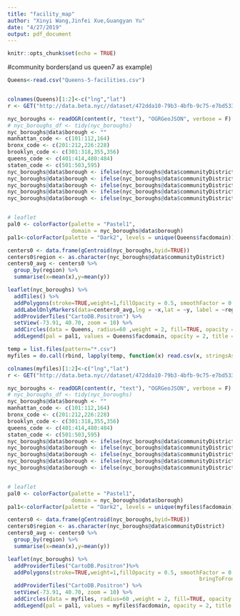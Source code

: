 ```yaml
---
title: "facility_map"
author: "Xinyi Wang,Jinfei Xue,Guangyan Yu"
date: "4/27/2019"
output: pdf_document
---
```


```r
knitr::opts_chunk$set(echo = TRUE)
```

#community borders(and us queen7 as example)
```r
Queens<-read.csv("Queens-5-facilities.csv")


colnames(Queens)[1:2]<-c("lng","lat")
r <- GET("http://data.beta.nyc//dataset/472dda10-79b3-4bfb-9c75-e7bd5332ec0b/resource/d826bbc6-a376-4642-8d8b-3a700d701557/download/88472a1f6fd94fef97b8c06335db60f7nyccommunitydistricts.geojson")

nyc_boroughs <- readOGR(content(r, "text"), "OGRGeoJSON", verbose = F)
# nyc_boroughs_df <- tidy(nyc_boroughs)
nyc_boroughs@data$borough <- ""
manhattan_code <- c(101:112,164)
bronx_code <- c(201:212,226:228)
brooklyn_code <- c(301:318,355,356)
queens_code <- c(401:414,480:484)
staten_code <- c(501:503,595)
nyc_boroughs@data$borough <- ifelse(nyc_boroughs@data$communityDistrict %in% manhattan_code, "Manhattan",nyc_boroughs@data$borough)
nyc_boroughs@data$borough <- ifelse(nyc_boroughs@data$communityDistrict %in% bronx_code, "Bronx",nyc_boroughs@data$borough)
nyc_boroughs@data$borough <- ifelse(nyc_boroughs@data$communityDistrict %in% brooklyn_code, "Brooklyn",nyc_boroughs@data$borough)
nyc_boroughs@data$borough <- ifelse(nyc_boroughs@data$communityDistrict %in% queens_code, "Queens",nyc_boroughs@data$borough)
nyc_boroughs@data$borough <- ifelse(nyc_boroughs@data$communityDistrict %in% staten_code, "Staten Island",nyc_boroughs@data$borough)


# leaflet
pal0 <- colorFactor(palette = "Pastel1",
                    domain = nyc_boroughs@data$borough)
pal1<-colorFactor(palette = "Dark2", levels = unique(Queens$facdomain))

centers0 <- data.frame(gCentroid(nyc_boroughs,byid=TRUE))
centers0$region <- as.character(nyc_boroughs@data$communityDistrict)
centers0_avg <- centers0 %>%
  group_by(region) %>%
  summarise(x=mean(x),y=mean(y))

leaflet(nyc_boroughs) %>%
  addTiles() %>% 
  addPolygons(stroke=TRUE,weight=1,fillOpacity = 0.5, smoothFactor = 0.5,color = "black",fillColor = ~pal0(borough)) %>%
  addLabelOnlyMarkers(data=centers0_avg,lng = ~x,lat = ~y, label = ~region,labelOptions = labelOptions(noHide = TRUE, direction = 'top', textOnly = TRUE,textsize = "15px")) %>%
  addProviderTiles("CartoDB.Positron") %>%
  setView(-73.91, 40.70, zoom = 10) %>%
  addCircles(data = Queens, radius=60 ,weight = 2, fill=TRUE, opacity = 0,color = "black",fillColor = ~pal1(facdomain),fillOpacity = 1) %>%
  addLegend(pal = pal1, values = Queens$facdomain, opacity = 2, title = "Factors of Parks",position = "bottomright")


```

```r
temp = list.files(pattern="*.csv")
myfiles = do.call(rbind, lapply(temp, function(x) read.csv(x, stringsAsFactors = FALSE)))

colnames(myfiles)[1:2]<-c("lng","lat")
r <- GET("http://data.beta.nyc//dataset/472dda10-79b3-4bfb-9c75-e7bd5332ec0b/resource/d826bbc6-a376-4642-8d8b-3a700d701557/download/88472a1f6fd94fef97b8c06335db60f7nyccommunitydistricts.geojson")

nyc_boroughs <- readOGR(content(r, "text"), "OGRGeoJSON", verbose = F)
# nyc_boroughs_df <- tidy(nyc_boroughs)
nyc_boroughs@data$borough <- ""
manhattan_code <- c(101:112,164)
bronx_code <- c(201:212,226:228)
brooklyn_code <- c(301:318,355,356)
queens_code <- c(401:414,480:484)
staten_code <- c(501:503,595)
nyc_boroughs@data$borough <- ifelse(nyc_boroughs@data$communityDistrict %in% manhattan_code, "Manhattan",nyc_boroughs@data$borough)
nyc_boroughs@data$borough <- ifelse(nyc_boroughs@data$communityDistrict %in% bronx_code, "Bronx",nyc_boroughs@data$borough)
nyc_boroughs@data$borough <- ifelse(nyc_boroughs@data$communityDistrict %in% brooklyn_code, "Brooklyn",nyc_boroughs@data$borough)
nyc_boroughs@data$borough <- ifelse(nyc_boroughs@data$communityDistrict %in% queens_code, "Queens",nyc_boroughs@data$borough)
nyc_boroughs@data$borough <- ifelse(nyc_boroughs@data$communityDistrict %in% staten_code, "Staten Island",nyc_boroughs@data$borough)


# leaflet
pal0 <- colorFactor(palette = "Pastel1",
                    domain = nyc_boroughs@data$borough)
pal1<-colorFactor(palette = "Dark2", levels = unique(myfiles$facdomain))

centers0 <- data.frame(gCentroid(nyc_boroughs,byid=TRUE))
centers0$region <- as.character(nyc_boroughs@data$communityDistrict)
centers0_avg <- centers0 %>%
  group_by(region) %>%
  summarise(x=mean(x),y=mean(y))

leaflet(nyc_boroughs) %>%
  addProviderTiles("CartoDB.Positron")%>% 
  addPolygons(stroke=TRUE,weight=1,fillOpacity = 0.5, smoothFactor = 0.5,color = "black",fillColor = ~pal0(borough),highlightOptions = highlightOptions(color = "white", weight = 2,
                                                            bringToFront = TRUE)) %>%
  addProviderTiles("CartoDB.Positron") %>%
  setView(-73.91, 40.70, zoom = 10) %>%
  addCircles(data = myfiles, radius=60 ,weight = 2, fill=TRUE, opacity = 0,color = "black",fillColor = ~pal1(facdomain),fillOpacity = 1) %>%
  addLegend(pal = pal1, values = myfiles$facdomain, opacity = 2, title = "Factors of Parks",position = "bottomright")


```